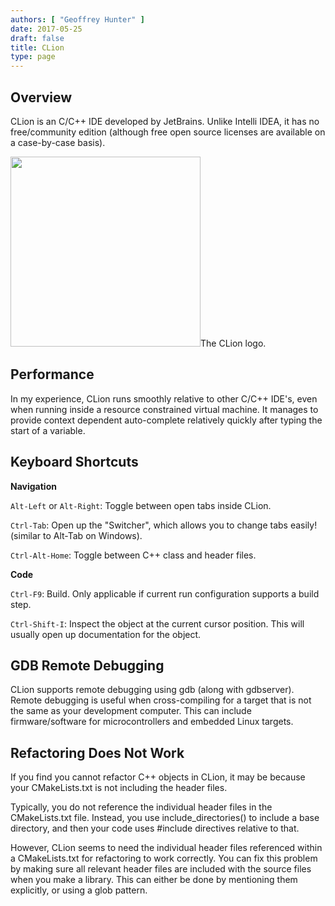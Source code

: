 ```yaml
---
authors: [ "Geoffrey Hunter" ]
date: 2017-05-25
draft: false
title: CLion
type: page
---
```



## Overview

CLion is an C/C++ IDE developed by JetBrains. Unlike Intelli IDEA, it has no free/community edition (although free open source licenses are available on a case-by-case basis).


<Image src={clion_logo} width="304px">The CLion logo.</Image>

## Performance

In my experience, CLion runs smoothly relative to other C/C++ IDE's, even when running inside a resource constrained virtual machine. It manages to provide context dependent auto-complete relatively quickly after typing the start of a variable.

## Keyboard Shortcuts

**Navigation**

`Alt-Left` or `Alt-Right`: Toggle between open tabs inside CLion.

`Ctrl-Tab`: Open up the "Switcher", which allows you to change tabs easily! (similar to Alt-Tab on Windows).

`Ctrl-Alt-Home`: Toggle between C++ class and header files.

**Code**

`Ctrl-F9`: Build. Only applicable if current run configuration supports a build step.

`Ctrl-Shift-I`: Inspect the object at the current cursor position. This will usually open up documentation for the object.

## GDB Remote Debugging

CLion supports remote debugging using gdb (along with gdbserver). Remote debugging is useful when cross-compiling for a target that is not the same as your development computer. This can include firmware/software for microcontrollers and embedded Linux targets.

## Refactoring Does Not Work

If you find you cannot refactor C++ objects in CLion, it may be because your CMakeLists.txt is not including the header files.

Typically, you do not reference the individual header files in the CMakeLists.txt file. Instead, you use include_directories() to include a base directory, and then your code uses #include directives relative to that.

However, CLion seems to need the individual header files referenced within a CMakeLists.txt for refactoring to work correctly. You can fix this problem by making sure all relevant header files are included with the source files when you make a library. This can either be done by mentioning them explicitly, or using a glob pattern.
